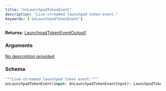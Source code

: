 ```yaml
---
title: "onLaunchpadTokenEvent"
description: "Live-streamed launchpad token event."
keywords: ['onLaunchpadTokenEvent']
---
```


**Returns:** [LaunchpadTokenEventOutput!](/api-reference/types/launchpadtokeneventoutput)

### Arguments

<a href="/api-reference/types/onlaunchpadtokeneventinput">
  <ResponseField name="input" type="OnLaunchpadTokenEventInput">
    No description provided
  </ResponseField>
</a>

### Schema


```graphql 
"""Live-streamed launchpad token event."""
onLaunchpadTokenEvent(input: OnLaunchpadTokenEventInput): LaunchpadTokenEventOutput!
```
